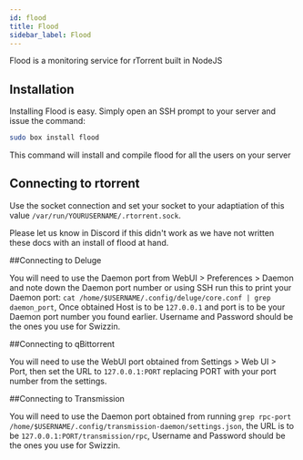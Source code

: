 ```yaml
---
id: flood
title: Flood
sidebar_label: Flood
---
```


Flood is a monitoring service for rTorrent built in NodeJS

## Installation

Installing Flood is easy. Simply open an SSH prompt to your server and issue the command:

```bash main
sudo box install flood
```

This command will install and compile flood for all the users on your server

## Connecting to rtorrent

Use the socket connection and set your socket to your adaptiation of this value `/var/run/YOURUSERNAME/.rtorrent.sock`.

Please let us know in Discord if this didn't work as we have not written these docs with an install of flood at hand.

##Connecting to Deluge

You will need to use the Daemon port from WebUI > Preferences > Daemon and note down the Daemon port number or using SSH run this to print your Daemon port: `cat /home/$USERNAME/.config/deluge/core.conf | grep daemon_port`, Once obtained Host is to be `127.0.0.1` and port is to be your Daemon port number you found earlier. Username and Password should be the ones you use for Swizzin.

##Connecting to qBittorrent

You will need to use the WebUI port obtained from Settings > Web UI > Port, then set the URL to `127.0.0.1:PORT` replacing PORT with your port number from the settings.

##Connecting to Transmission

You will need to use the Daemon port obtained from running `grep rpc-port /home/$USERNAME/.config/transmission-daemon/settings.json`, the URL is to be `127.0.0.1:PORT/transmission/rpc`, Username and Password should be the ones you use for Swizzin.





<MissingDocs />
